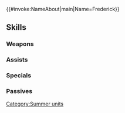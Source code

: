 {{#invoke:NameAbout|main|Name=Frederick}}{{HeroPage Tabs}}
{{Hero Infobox
|Name=Frederick
|Title=Horizon Watcher
|GrowthModifier=None
|WeaponType=Colorless Dagger
|MoveType=Infantry
|Origin=Fire Emblem Awakening
|Gender=Male
|actorEN=Kyle Hebert
|actorJP=小野大輔
|artist=スエカネクミコ
|releaseDate=June 30, 2017
|TagID=水着フレデリク
|InternalID=144
|Properties=special,specRate_202202
|cv1=10
|cv2=100600
|description=A knight who serves the royal house of Ylisse. Collector of pebbles and shells on the beach. Appears in Fire Emblem Awakening.
}}
{{Stats Page
|Lv1HP=18|Lv1ATK=8|Lv1SPD=7|Lv1DEF=6|Lv1RES=5
|GRHP=50|GRATK=55|GRSPD=55|GRDEF=50|GRRES=30
}}
==Skills==
===Weapons===
{{Weapons Table
|weapon1=Iron Dagger
|weapon1Default=1
|weapon1Unlock=1
|weapon2=Steel Dagger
|weapon2Default=3
|weapon2Unlock=2
|weapon3=Seashell
|weapon3Default=4
|weapon3Unlock=3
|weapon4=Seashell+
|weapon4Default=5
|weapon4Unlock=5
}}
===Assists===
{{Assists Table
|assist1=Ardent Sacrifice
|assist1Default=4
|assist1Unlock=3
}}
===Specials===
{{Specials Table}}
===Passives===
{{Passives Table
|passiveA1=Armored Blow 1
|passiveA2=Armored Blow 2
|passiveA3=Armored Blow 3
|passiveA1Unlock=1
|passiveA2Unlock=2
|passiveA3Unlock=4
|passiveB1=Seal Spd 1
|passiveB2=Seal Atk/Spd 1
|passiveB3=Seal Atk/Spd 2
|passiveB1Unlock=3
|passiveB2Unlock=4
|passiveB3Unlock=5
}}
{{Heroes Navbox}}
[[Category:Summer units]]